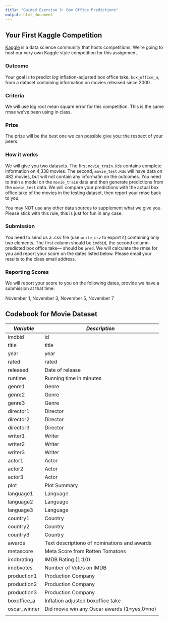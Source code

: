 ```yaml
---
title: "Guided Exercise 3: Box Office Predictions"
output: html_document
---
```


## Your First Kaggle Competition

[Kaggle](<https://www.kaggle.com/>) is a data science community that hosts competitions. We're going to host our very own Kaggle style competition for this assignment. 

### Outcome

Your goal is to predict _log_ inflation-adjusted box office take, `box_office_a`, from a dataset containing information on movies released since 2000.  

### Criteria

We will use log root mean square error for this competition. This is the same rmse we've been using in class. 

### Prize

The prize will be the best one we can possible give you: the respect of your peers. 

### How it works

We will give you two datasets. The first `movie_train.Rds` contains complete information on 4,338 movies. The second, `movie_test.Rds` will have data on 482 movies, but will not contain any informatin on the outcomes. You need to train a model on the `movie_train` data and then generate predictions from the `movie_test` data. We will compare your predictions with the actual box office take of the movies in the testing dataset, then report your rmse back to you. 

You may NOT use any other data sources to  supplement what we give you. Please stick with this rule, this is just for fun in any case. 

### Submission

You need to send us a .csv file (use `write_csv` to export it) containing only two elements. The first column should be `imdbid`, the second column-- predicted box office take--- should be `pred`. We will calculate the rmse for you and report your score on the dates listed below. Please email your results to the class email address. 

### Reporting Scores

We will report your score to you on the following dates, provide we have a submission at that time:

November 1, November 3, November 5, November 7


## Codebook for Movie Dataset

|        *Variable*        |             *Description*        |
|--------------|---------------------------------------------|
| imdbid       | id                                          |
| title        | title                                       |
| year         | year                                        |
| rated        | rated                                       |
| released     | Date of release                             |
| runtime      | Running time in minutes                     |
| genre1       | Genre                                       |
| genre2       | Genre                                       |
| genre3       | Genre                                       |
| director1    | Director                                    |
| director2    | Director                                    |
| director3    | Director                                    |
| writer1      | Writer                                      |
| writer2      | Writer                                      |
| writer3      | Writer                                      |
| actor1       | Actor                                       |
| actor2       | Actor                                       |
| actor3       | Actor                                       |
| plot         | Plot Summary                                |
| language1    | Language                                    |
| language2    | Language                                    |
| language3    | Language                                    |
| country1     | Country                                     |
| country2     | Country                                     |
| country3     | Country                                     |
| awards       | Text descriptiono of nominations and awards |
| metascore    | Meta Score from Rotten Tomatoes             |
| imdbrating   | IMDB Rating (1:10)                          |
| imdbvotes    | Number of Votes on IMDB                     |
| production1  | Production Company                          |
| production2  | Production Company                          |
| production3  | Production Company                          |
| boxoffice_a  | Inflation adjusted boxoffice take           |
| oscar_winner | Did movie win any Oscar awards (1=yes,0=no) |
|              |                                             |

## 
